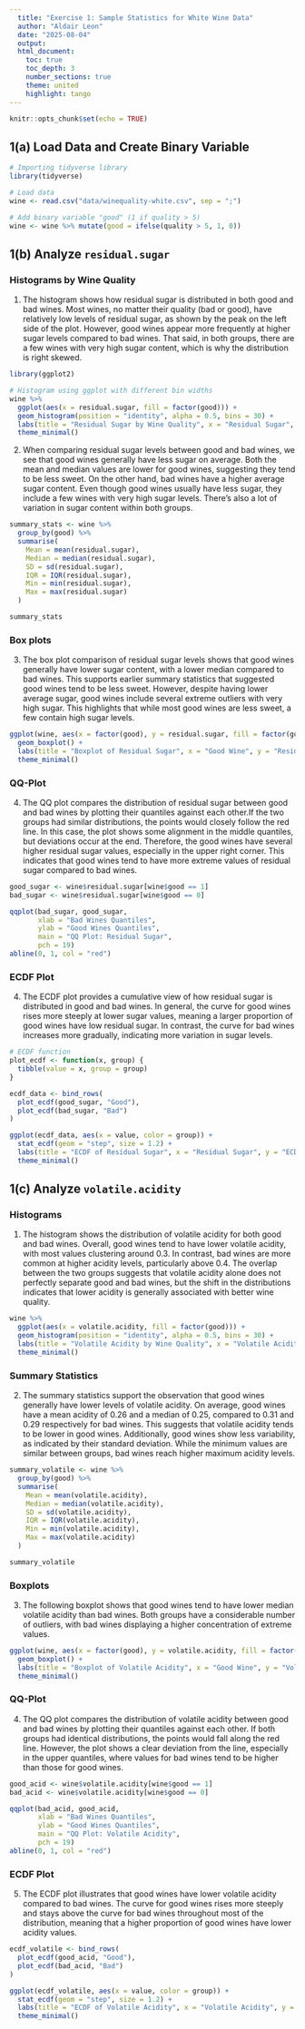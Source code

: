 ```yaml
---
  title: "Exercise 1: Sample Statistics for White Wine Data" 
  author: "Aldair Leon" 
  date: "2025-08-04" 
  output: 
  html_document: 
    toc: true 
    toc_depth: 3 
    number_sections: true 
    theme: united 
    highlight: tango 
---
```


```r
knitr::opts_chunk$set(echo = TRUE)
```

## 1(a) Load Data and Create Binary Variable

```r
# Importing tidyverse library
library(tidyverse)

# Load data
wine <- read.csv("data/winequality-white.csv", sep = ";")

# Add binary variable "good" (1 if quality > 5)
wine <- wine %>% mutate(good = ifelse(quality > 5, 1, 0))


```

## 1(b) Analyze `residual.sugar`

### Histograms by Wine Quality

1)  The histogram shows how residual sugar is distributed in both good and bad wines. Most wines, no matter their quality (bad or good), have relatively low levels of residual sugar, as shown by the peak on the left side of the plot. However, good wines appear more frequently at higher sugar levels compared to bad wines. That said, in both groups, there are a few wines with very high sugar content, which is why the distribution is right skewed.

```r
library(ggplot2)

# Histogram using ggplot with different bin widths
wine %>%
  ggplot(aes(x = residual.sugar, fill = factor(good))) +
  geom_histogram(position = "identity", alpha = 0.5, bins = 30) +
  labs(title = "Residual Sugar by Wine Quality", x = "Residual Sugar", fill = "Good Wine") +
  theme_minimal()
```

2)  When comparing residual sugar levels between good and bad wines, we see that good wines generally have less sugar on average. Both the mean and median values are lower for good wines, suggesting they tend to be less sweet. On the other hand, bad wines have a higher average sugar content. Even though good wines usually have less sugar, they include a few wines with very high sugar levels. There's also a lot of variation in sugar content within both groups.

```r
summary_stats <- wine %>%
  group_by(good) %>%
  summarise(
    Mean = mean(residual.sugar),
    Median = median(residual.sugar),
    SD = sd(residual.sugar),
    IQR = IQR(residual.sugar),
    Min = min(residual.sugar),
    Max = max(residual.sugar)
  )

summary_stats
```

### Box plots

3)  The box plot comparison of residual sugar levels shows that good wines generally have lower sugar content, with a lower median compared to bad wines. This supports earlier summary statistics that suggested good wines tend to be less sweet. However, despite having lower average sugar, good wines include several extreme outliers with very high sugar. This highlights that while most good wines are less sweet, a few contain high sugar levels.

```r
ggplot(wine, aes(x = factor(good), y = residual.sugar, fill = factor(good))) +
  geom_boxplot() +
  labs(title = "Boxplot of Residual Sugar", x = "Good Wine", y = "Residual Sugar") +
  theme_minimal()
```

### QQ-Plot

4)  The QQ plot compares the distribution of residual sugar between good and bad wines by plotting their quantiles against each other.If the two groups had similar distributions, the points would closely follow the red line. In this case, the plot shows some alignment in the middle quantiles, but deviations occur at the end. Therefore, the good wines have several higher residual sugar values, especially in the upper right corner. This indicates that good wines tend to have more extreme values of residual sugar compared to bad wines.

```r
good_sugar <- wine$residual.sugar[wine$good == 1]
bad_sugar <- wine$residual.sugar[wine$good == 0]

qqplot(bad_sugar, good_sugar,
       xlab = "Bad Wines Quantiles",
       ylab = "Good Wines Quantiles",
       main = "QQ Plot: Residual Sugar",
       pch = 19)
abline(0, 1, col = "red")
```

### ECDF Plot

4)  The ECDF plot provides a cumulative view of how residual sugar is distributed in good and bad wines. In general, the curve for good wines rises more steeply at lower sugar values, meaning a larger proportion of good wines have low residual sugar. In contrast, the curve for bad wines increases more gradually, indicating more variation in sugar levels.

```r
# ECDF function
plot_ecdf <- function(x, group) {
  tibble(value = x, group = group)
}

ecdf_data <- bind_rows(
  plot_ecdf(good_sugar, "Good"),
  plot_ecdf(bad_sugar, "Bad")
)

ggplot(ecdf_data, aes(x = value, color = group)) +
  stat_ecdf(geom = "step", size = 1.2) +
  labs(title = "ECDF of Residual Sugar", x = "Residual Sugar", y = "ECDF") +
  theme_minimal()
```

## 1(c) Analyze `volatile.acidity`

### Histograms

1)  The histogram shows the distribution of volatile acidity for both good and bad wines. Overall, good wines tend to have lower volatile acidity, with most values clustering around 0.3. In contrast, bad wines are more common at higher acidity levels, particularly above 0.4. The overlap between the two groups suggests that volatile acidity alone does not perfectly separate good and bad wines, but the shift in the distributions indicates that lower acidity is generally associated with better wine quality.

```r
wine %>%
  ggplot(aes(x = volatile.acidity, fill = factor(good))) +
  geom_histogram(position = "identity", alpha = 0.5, bins = 30) +
  labs(title = "Volatile Acidity by Wine Quality", x = "Volatile Acidity", fill = "Good Wine") +
  theme_minimal()
```

### Summary Statistics

2)  The summary statistics support the observation that good wines generally have lower levels of volatile acidity. On average, good wines have a mean acidity of 0.26 and a median of 0.25, compared to 0.31 and 0.29 respectively for bad wines. This suggests that volatile acidity tends to be lower in good wines. Additionally, good wines show less variability, as indicated by their standard deviation. While the minimum values are similar between groups, bad wines reach higher maximum acidity levels.

```r
summary_volatile <- wine %>%
  group_by(good) %>%
  summarise(
    Mean = mean(volatile.acidity),
    Median = median(volatile.acidity),
    SD = sd(volatile.acidity),
    IQR = IQR(volatile.acidity),
    Min = min(volatile.acidity),
    Max = max(volatile.acidity)
  )

summary_volatile
```

### Boxplots

3)  The following boxplot shows that good wines tend to have lower median volatile acidity than bad wines. Both groups have a considerable number of outliers, with bad wines displaying a higher concentration of extreme values.

```r
ggplot(wine, aes(x = factor(good), y = volatile.acidity, fill = factor(good))) +
  geom_boxplot() +
  labs(title = "Boxplot of Volatile Acidity", x = "Good Wine", y = "Volatile Acidity") +
  theme_minimal()
```

### QQ-Plot

4)  The QQ plot compares the distribution of volatile acidity between good and bad wines by plotting their quantiles against each other. If both groups had identical distributions, the points would fall along the red line. However, the plot shows a clear deviation from the line, especially in the upper quantiles, where values for bad wines tend to be higher than those for good wines.

```r
good_acid <- wine$volatile.acidity[wine$good == 1]
bad_acid <- wine$volatile.acidity[wine$good == 0]

qqplot(bad_acid, good_acid,
       xlab = "Bad Wines Quantiles",
       ylab = "Good Wines Quantiles",
       main = "QQ Plot: Volatile Acidity",
       pch = 19)
abline(0, 1, col = "red")
```

### ECDF Plot

5)  The ECDF plot illustrates that good wines have lower volatile acidity compared to bad wines. The curve for good wines rises more steeply and stays above the curve for bad wines throughout most of the distribution, meaning that a higher proportion of good wines have lower acidity values.

```r
ecdf_volatile <- bind_rows(
  plot_ecdf(good_acid, "Good"),
  plot_ecdf(bad_acid, "Bad")
)

ggplot(ecdf_volatile, aes(x = value, color = group)) +
  stat_ecdf(geom = "step", size = 1.2) +
  labs(title = "ECDF of Volatile Acidity", x = "Volatile Acidity", y = "ECDF") +
  theme_minimal()
```
